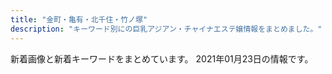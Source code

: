 ```yaml
---
title: "金町・亀有・北千住・竹ノ塚"
description: "キーワード別にの巨乳アジアン・チャイナエステ嬢情報をまとめました。"
---
```


新着画像と新着キーワードをまとめています。
2021年01月23日の情報です。

<DmmAffiliateIns />
<KeywordTable
  shops={
    [
    {
        "station": "JR\u91d1\u753a\u99c5\u5317\u53e3",
        "keywords": {},
        "name": "\u5065\u6b32",
        "img_links": [
            "http://www.kenyoku.work/images/staff_t.jpg",
            "http://www.kenyoku.work/images/4.jpg",
            "http://www.kenyoku.work/images/s1.png",
            "http://www.kenyoku.work/img/hana1.jpg",
            "http://www.kenyoku.work/images/interior_t.jpg",
            "http://www.kenyoku.work/images/info.png",
            "http://www.kenyoku.work/images/int2.png",
            "http://www.kenyoku.work/images/sys.jpg",
            "http://www.kenyoku.work/images/news.jpg",
            "http://www.kenyoku.work/images/int1.png",
            "http://www.kenyoku.work/images/1.jpg",
            "http://www.kenyoku.work/images/b1.jpg",
            "http://www.kenyoku.work/img/ami1.jpg",
            "http://www.kenyoku.work/images/3.jpg",
            "http://www.kenyoku.work/images/head.jpg",
            "http://www.kenyoku.work/images/mobile.jpg",
            "http://www.kenyoku.work/images/2.jpg",
            "http://www.kenyoku.work/img/risa1.jpg",
            "http://www.kenyoku.work/images/b2.jpg",
            "http://www.kenyoku.work/img/miki1.jpg"
        ],
        "url": "http://www.kenyoku.work/"
    },
    {
        "url": "https://lush.jpn.vin/",
        "img_links": [
            "https://lush.jpn.vin/photos/sites/6/2020/12/202012140206371.jpg",
            "https://lush.jpn.vin/images/end.jpg",
            "https://lush.jpn.vin/images/bg_comend.jpg",
            "https://lush.jpn.vin/photos/sites/6/2020/12/2020121402082025.jpg",
            "https://lush.jpn.vin/images/top.png",
            "https://lush.jpn.vin/photos/sites/6/2020/12/2020121402072787.jpg",
            "https://lush.jpn.vin/images/lb.png",
            "https://lush.jpn.vin/photos/sites/6/2021/01/2021011906135643.jpg",
            "https://lush.jpn.vin/images/border-bottom.png",
            "https://lush.jpn.vin/images/side_mobile.png",
            "https://lush.jpn.vin/images/room4.jpg",
            "https://lush.jpn.vin/images/rb.png",
            "https://lush.jpn.vin/images/tit_pick.jpg",
            "https://lush.jpn.vin/images/tit_news.png",
            "https://lush.jpn.vin/images/room1.jpg",
            "https://lush.jpn.vin/images/girl.png",
            "https://lush.jpn.vin/images/room3.jpg",
            "https://lush.jpn.vin/photos/sites/6/2020/12/2020121402091934.jpg",
            "https://lush.jpn.vin/images/tit_staff.jpg",
            "http://lush.a3.jpn.vin/upload/sites/6/2021/01/2021011906135643.jpg",
            "https://lush.jpn.vin/images/room2.jpg"
        ],
        "name": "\u30e9\u30c3\u30b7\u30e5",
        "keywords": {
            "88": 6,
            "D": 6,
            "87": 6,
            "86": 6,
            "89": 6,
            "90": 6,
            "C": 12
        },
        "station": "JR\u91d1\u753a\u99c5\u5317\u53e3"
    },
    {
        "keywords": {
            "92": 20,
            "88": 40,
            "F": 20,
            "D": 82,
            "87": 40,
            "85": 20,
            "89": 40,
            "86": 40,
            "H": 22,
            "G": 20,
            "E": 64
        },
        "station": "JR\u4e80\u6709\u99c5\u5357\u53e3",
        "img_links": [
            "http://bright.xyz.mn/photos/sites/10/2020/02/2020022201512671.jpg",
            "http://bright.xyz.mn/photos/sites/10/2020/02/2020022201512493.jpg",
            "http://bright.xyz.mn/images/news_bj3.jpg",
            "http://bright.xyz.mn/images/1.jpg",
            "http://bright.xyz.mn/images/2.jpg",
            "http://bright.xyz.mn/photos/sites/10/2020/02/2020022201512635.jpg",
            "http://bright.xyz.mn/photos/sites/10/2020/11/2020112603202074-308x411.jpg",
            "http://bright.xyz.mn/images/line.png",
            "http://bright.xyz.mn/images/s_news.jpg",
            "http://bright.xyz.mn/images/end.png",
            "http://bright.xyz.mn/photos/sites/10/2020/11/2020112603202174-308x411.jpg",
            "http://bright.xyz.mn/photos/sites/10/2020/11/2020112603202174.jpg",
            "http://bright.xyz.mn/photos/sites/10/2020/11/2020112603202074.jpg",
            "http://bright.xyz.mn/photos/sites/10/2020/07/2020072612030016.jpg",
            "http://bright.xyz.mn/photos/sites/10/2020/08/2020081003373252.jpg",
            "http://bright.xyz.mn/images/mobile.jpg",
            "http://bright.xyz.mn/images/s_face.jpg",
            "http://bright.xyz.mn/images/s_link.jpg",
            "http://bright.xyz.mn/photos/sites/10/2020/07/202007261153576.jpg",
            "http://bright.xyz.mn/images/s_therapist.jpg",
            "http://bright.xyz.mn/photos/sites/10/2020/07/2020072612030016-308x411.jpg",
            "http://bright.xyz.mn/photos/sites/10/2020/11/2020111606393626.jpg",
            "http://bright.xyz.mn/photos/sites/10/2020/10/2020100804253425.jpg",
            "http://bright.xyz.mn/images/s_pick.png",
            "http://bright.xyz.mn/images/top.png",
            "http://bright.xyz.mn/images/new.jpg",
            "http://bright.xyz.mn/photos/sites/10/2020/08/2020081003373131.jpg",
            "http://bright.xyz.mn/photos/sites/10/2020/11/2020110507362248.jpg",
            "http://bright.xyz.mn/photos/sites/10/2020/07/2020072611535558.jpg",
            "http://bright.xyz.mn/photos/sites/10/2020/08/2020081003373131-308x411.jpg",
            "http://bright.xyz.mn/images/staff_bj3.jpg"
        ],
        "name": "Plaisir\u30fb\u30d7\u30ec\u30b8\u30fc\u30eb",
        "url": "http://bright.xyz.mn/"
    },
    {
        "name": "\u82b1\u5c4b",
        "keywords": {},
        "station": "JR\u4e80\u6709\u99c5\u5317\u53e3",
        "img_links": [
            "http://h-rlx.xyz/images/index_19.jpg",
            "http://h-rlx.xyz/girl/08a.jpg",
            "http://h-rlx.xyz/girl/013a.jpg",
            "http://h-rlx.xyz/images/index_26.jpg",
            "http://h-rlx.xyz/girl/06.jpg",
            "http://h-rlx.xyz/girl/011.jpg",
            "http://h-rlx.xyz/girl/02.jpg",
            "http://h-rlx.xyz/images/index_03.jpg",
            "http://h-rlx.xyz/images/info.jpg",
            "http://h-rlx.xyz/images/index_10.jpg",
            "http://h-rlx.xyz/girl/08.jpg",
            "http://h-rlx.xyz/images/index_02.jpg",
            "http://h-rlx.xyz/girl/06a.jpg",
            "http://h-rlx.xyz/girl/012.jpg",
            "http://h-rlx.xyz/girl/01.jpg",
            "http://h-rlx.xyz/girl/05.jpg",
            "http://h-rlx.xyz/girl/013.jpg",
            "http://h-rlx.xyz/girl/07a.jpg",
            "http://h-rlx.xyz/images/index_20.jpg",
            "http://h-rlx.xyz/images/index_21.jpg",
            "http://h-rlx.xyz/girl/09.jpg",
            "http://h-rlx.xyz/girl/05a.jpg",
            "http://h-rlx.xyz/girl/09a.jpg",
            "http://h-rlx.xyz/images/index_15.jpg",
            "http://h-rlx.xyz/images/index_24.jpg",
            "http://h-rlx.xyz/girl/00.jpg",
            "http://h-rlx.xyz/girl/07.jpg",
            "http://h-rlx.xyz/girl/012a.jpg",
            "http://h-rlx.xyz/girl/04a.jpg",
            "http://h-rlx.xyz/images/rec_10.jpg",
            "http://h-rlx.xyz/girl/01a.jpg",
            "http://h-rlx.xyz/girl/04.jpg",
            "http://h-rlx.xyz/images/index_05.jpg",
            "http://h-rlx.xyz/images/index_04.jpg",
            "http://h-rlx.xyz/images/01.jpg",
            "http://h-rlx.xyz/girl/03.jpg",
            "http://h-rlx.xyz/girl/03a.jpg",
            "http://h-rlx.xyz/images/02.jpg",
            "http://h-rlx.xyz/images/index_18.jpg",
            "http://h-rlx.xyz/girl/014.jpg",
            "http://h-rlx.xyz/images/index_06.jpg",
            "http://h-rlx.xyz/images/index_16.jpg",
            "http://h-rlx.xyz/images/index_12.jpg",
            "http://h-rlx.xyz/girl/010.jpg",
            "http://h-rlx.xyz/images/index_14.jpg",
            "http://h-rlx.xyz/images/rec.jpg",
            "http://h-rlx.xyz/images/index_11.jpg",
            "http://h-rlx.xyz/images/staff_10.jpg",
            "http://h-rlx.xyz/images/info_10.jpg",
            "http://h-rlx.xyz/images/index_01.jpg",
            "http://h-rlx.xyz/images/index_07.jpg",
            "http://h-rlx.xyz/images/index_09.jpg",
            "http://h-rlx.xyz/images/index_23.jpg"
        ],
        "url": "http://h-rlx.xyz/"
    },
    {
        "url": "https://heart-peace.business.site/",
        "station": "\u7dbe\u702c\u99c5",
        "name": "heart Peace \uff5e\u30cf\u30fc\u30c8\u30d4\u30fc\u30b9\uff5e",
        "keywords": {},
        "img_links": []
    },
    {
        "url": "http://ayase-ai.jpest.net/",
        "name": "\u611b",
        "station": "\u7dbe\u702c\u99c5\u6771\u53e3",
        "keywords": {},
        "img_links": [
            "http://ayase-ai.jpest.net/uploads//sites/33/2020/11/g4-225x300.jpg",
            "http://ayase-ai.jpest.net/uploads//sites/33/2020/12/r4-1.png",
            "http://ayase-ai.jpest.net/uploads//sites/33/2020/12/main_bottom-1.png",
            "http://ayase-ai.jpest.net/uploads//sites/33/2020/12/r2-1.png",
            "http://ayase-ai.jpest.net/uploads//sites/33/2021/01/g1.jpg",
            "http://ayase-ai.jpest.net/uploads//sites/33/2020/12/shishu-2.png",
            "http://ayase-ai.jpest.net/uploads//sites/33/2020/11/g2.jpg",
            "http://ayase-ai.jpest.net/uploads//sites/33/2020/12/main_bottom.png",
            "http://ayase-ai.jpest.net/uploads//sites/33/2020/11/g4.jpg",
            "http://ayase-ai.jpest.net/uploads//sites/33/2020/12/r1.png",
            "http://ayase-ai.jpest.net/uploads//sites/33/2020/11/g5-225x300.jpg",
            "http://ayase-ai.jpest.net/uploads//sites/33/2020/12/ss.png",
            "http://ayase-ai.jpest.net/uploads//sites/33/2020/11/g6-225x300.jpg",
            "http://ayase-ai.jpest.net/uploads//sites/33/2020/11/g5.jpg",
            "http://ayase-ai.jpest.net/uploads//sites/33/2020/11/g3-225x300.jpg",
            "http://ayase-ai.jpest.net/uploads//sites/33/2020/12/main_top-1.png",
            "http://ayase-ai.jpest.net/uploads//sites/33/2020/12/ma01-1.jpg",
            "http://ayase-ai.jpest.net/uploads//sites/33/2020/11/m-top02-1.jpg",
            "http://ayase-ai.jpest.net/uploads//sites/33/2020/12/mobile-1.jpg",
            "http://ayase-ai.jpest.net/uploads//sites/33/2020/11/g2-225x300.jpg",
            "http://ayase-ai.jpest.net/uploads//sites/33/2020/11/g1-225x300.jpg",
            "http://ayase-ai.jpest.net/uploads//sites/33/2020/12/r3-1.png",
            "http://ayase-ai.jpest.net/uploads//sites/33/2020/12/main_top.png",
            "http://ayase-ai.jpest.net/uploads//sites/33/2020/12/re.jpg",
            "http://ayase-ai.jpest.net/uploads//sites/33/2020/11/g1.jpg",
            "http://ayase-ai.jpest.net/uploads//sites/33/2021/01/g1-225x300.jpg",
            "http://ayase-ai.jpest.net/uploads//sites/33/2020/11/g3.jpg",
            "http://ayase-ai.jpest.net/uploads//sites/33/2020/11/g6.jpg"
        ]
    },
    {
        "url": "http://takamaru.xyz/",
        "station": "JR\u91d1\u753a\u99c5\u5317\u53e3",
        "img_links": [
            "http://takamaru.xyz/static/picture/tite-staff1.jpg",
            "http://takamaru.xyz/static/picture/news-tit.png",
            "http://takamaru.xyz/static/picture/top.jpg",
            "http://takamaru.xyz/static/picture/photo01.jpg",
            "http://takamaru.xyz/static/picture/photo04.jpg",
            "http://takamaru.xyz/static/picture/mobile.png",
            "http://takamaru.xyz/static/picture/baner.jpg",
            "http://takamaru.xyz/static/picture/news-tit1.jpg",
            "http://takamaru.xyz/uploads/201009/1-201009125049594.jpg",
            "http://takamaru.xyz/uploads/201007/1-20100G45100148.jpg",
            "http://takamaru.xyz/uploads/200717/1-200GFZ05BS.jpg",
            "http://takamaru.xyz/static/picture/baner2.jpg",
            "http://takamaru.xyz/static/picture/photo02.jpg",
            "http://takamaru.xyz/uploads/201203/1-201203134202395.jpg",
            "http://takamaru.xyz/static/picture/top2.png",
            "http://takamaru.xyz/static/picture/tite-staff.jpg",
            "http://takamaru.xyz/uploads/201219/1-201219155A2393.jpg",
            "http://takamaru.xyz/uploads/200717/1-200GFUI0L0.jpg",
            "http://takamaru.xyz/static/picture/photo03.jpg"
        ],
        "keywords": {
            "C": 12
        },
        "name": "\u30b9\u30a4\u30fc\u30c8\u30cf\u30fc\u30c8"
    },
    {
        "img_links": [
            "http://www.babygirl.relaxjp.info/images/rsubt3.png",
            "http://www.babygirl.relaxjp.info/images/rsubt2.png",
            "http://www.babygirl.relaxjp.info/images/rsubt6.png",
            "http://www.babygirl.relaxjp.info/files/003.jpg",
            "http://www.babygirl.relaxjp.info/images/slider-img002.jpg",
            "http://www.babygirl.relaxjp.info/images/rsubt1.png",
            "http://www.babygirl.relaxjp.info/images/m5.jpg",
            "http://www.babygirl.relaxjp.info/files/006.jpg",
            "http://www.babygirl.relaxjp.info/images/b-tel.png",
            "http://www.babygirl.relaxjp.info/images/m6.jpg",
            "http://www.babygirl.relaxjp.info/files/002.jpg",
            "http://www.babygirl.relaxjp.info/images/m4.jpg",
            "http://www.babygirl.relaxjp.info/images/slider-img001.jpg",
            "http://www.babygirl.relaxjp.info/photo_news/upimg/719885ffe7ee1189f0_0.jpg",
            "http://www.babygirl.relaxjp.info/images/m3.jpg",
            "http://www.babygirl.relaxjp.info/files/005.jpg",
            "http://www.babygirl.relaxjp.info/files/001.jpg",
            "http://www.babygirl.relaxjp.info/images/m2.jpg",
            "http://www.babygirl.relaxjp.info/images/m1.jpg",
            "http://www.babygirl.relaxjp.info/photo_news/upimg/830306005134289e4d_0.jpg",
            "http://www.babygirl.relaxjp.info/files/004.jpg",
            "http://www.babygirl.relaxjp.info/images/rsubt5.png",
            "http://www.babygirl.relaxjp.info/images/b-online.png",
            "http://www.babygirl.relaxjp.info/images/rsubt4.png",
            "http://www.babygirl.relaxjp.info/images/rsubt7.png"
        ],
        "station": "JR\u5317\u5343\u4f4f\u99c5\u897f\u53e3",
        "keywords": {
            "86": 16,
            "88": 8,
            "D": 40,
            "C": 8,
            "87": 24
        },
        "url": "http://www.babygirl.relaxjp.info/",
        "name": "Baby Girl \uff5e\u30d9\u30a4\u30d3\u30fc\u30ac\u30fc\u30eb\uff5e"
    },
    {
        "station": "JR\u4e80\u6709\u99c5\u5357\u53e3",
        "img_links": [
            "http://lux.abnavi.info/photos/sites/13/2020/12/2020121219411715.jpg",
            "http://lux.abnavi.info/photos/sites/13/2020/12/2020121219412144.jpg",
            "http://lux.abnavi.info/images/s_link.png",
            "http://lux.abnavi.info/photos/sites/13/2020/12/2020121219411983.jpg",
            "http://lux.abnavi.info/images/room2.jpg",
            "http://lux.abnavi.info/images/room1.jpg",
            "http://lux.abnavi.info/images/s_pick.jpg",
            "http://lux.abnavi.info/photos/sites/13/2020/12/2020121219411956.jpg",
            "http://lux.abnavi.info/images/acc1.jpg",
            "http://lux.abnavi.info/images/room4.jpg",
            "http://lux.abnavi.info/images/nbj1.png",
            "http://lux.abnavi.info/images/top.png",
            "http://lux.abnavi.info/images/room3.jpg",
            "http://lux.abnavi.info/images/acc5.jpg",
            "http://lux.abnavi.info/images/info.jpg",
            "http://lux.abnavi.info/images/s_news.png",
            "http://lux.abnavi.info/images/acc6.jpg",
            "http://lux.abnavi.info/images/acc4.jpg",
            "http://lux.abnavi.info/images/mobile.png",
            "http://lux.abnavi.info/images/nbj3.jpg",
            "http://lux.abnavi.info/images/acc3.jpg",
            "http://lux.abnavi.info/photos/sites/13/2020/12/2020121219412237.jpg",
            "http://lux.abnavi.info/images/acc2.jpg",
            "http://lux.abnavi.info/images/s_staff.png"
        ],
        "name": "Lux\u30fb\u30e9\u30c3\u30af\u30b9",
        "keywords": {
            "D": 3,
            "88": 1,
            "C": 13,
            "87": 1,
            "84": 1,
            "G": 1,
            "85": 2,
            "E": 1
        },
        "url": "http://lux.abnavi.info/"
    },
    {
        "station": "\u6885\u5cf6\u99c5",
        "url": "http://kenkounoie-umejima.este88.com/",
        "name": "\u5065\u5eb7\u306e\u5bb6",
        "img_links": [
            "http://kenkounoie-umejima.este88.com/images/img1.jpg",
            "http://kenkounoie-umejima.este88.com/gals/risa1.jpg",
            "http://kenkounoie-umejima.este88.com/gals/kiki1.jpg",
            "http://kenkounoie-umejima.este88.com/images/img4.jpg",
            "http://kenkounoie-umejima.este88.com/i/sp02.jpg",
            "http://kenkounoie-umejima.este88.com/images/info.png",
            "http://kenkounoie-umejima.este88.com/images/acc5.jpg",
            "http://kenkounoie-umejima.este88.com/images/acc2.jpg",
            "http://kenkounoie-umejima.este88.com/images/acc1.jpg",
            "http://kenkounoie-umejima.este88.com/gals/ai1.jpg",
            "http://kenkounoie-umejima.este88.com/gals/akane1.jpg",
            "http://kenkounoie-umejima.este88.com/images/img2.jpg",
            "http://kenkounoie-umejima.este88.com/images/acc4.jpg",
            "http://kenkounoie-umejima.este88.com/gals/rika1.jpg",
            "http://kenkounoie-umejima.este88.com/images/img3.jpg",
            "http://kenkounoie-umejima.este88.com/gals/emi1.jpg",
            "http://kenkounoie-umejima.este88.com/gals/mimi1.jpg",
            "http://kenkounoie-umejima.este88.com/images/acc3.jpg",
            "http://kenkounoie-umejima.este88.com/images/qr.jpg"
        ],
        "keywords": {}
    },
    {
        "keywords": {
            "88": 4,
            "86": 14,
            "D": 18
        },
        "name": "Sakura",
        "station": "JR\u91d1\u753a\u99c5\u5317\u53e3",
        "img_links": [
            "http://esthe-aroma.biz/img/cg07.jpg",
            "http://esthe-aroma.biz/img/m03.jpg",
            "http://esthe-aroma.biz/img/cg101.jpg",
            "http://esthe-aroma.biz/img/cg08.jpg",
            "http://esthe-aroma.biz/img/m03a.jpg",
            "http://esthe-aroma.biz/img/cg10.jpg",
            "http://esthe-aroma.biz/img/acct.jpg",
            "http://esthe-aroma.biz/img/cg081.jpg",
            "http://esthe-aroma.biz/img/m05a.jpg",
            "http://esthe-aroma.biz/img/m02.jpg",
            "http://esthe-aroma.biz/img/m06.jpg",
            "http://esthe-aroma.biz/img/cg09.jpg",
            "http://esthe-aroma.biz/img/tr01.jpg",
            "http://esthe-aroma.biz/img/cg06.jpg",
            "http://esthe-aroma.biz/img/m01a.jpg",
            "http://esthe-aroma.biz/img/top.jpg",
            "http://esthe-aroma.biz/img/fla02.jpg",
            "http://esthe-aroma.biz/img/fla01.jpg",
            "http://esthe-aroma.biz/img/m01.jpg",
            "http://esthe-aroma.biz/img/no.png",
            "http://esthe-aroma.biz/img/cg01.jpg",
            "http://esthe-aroma.biz/img/cg02.jpg",
            "http://esthe-aroma.biz/img/cg021.jpg",
            "http://esthe-aroma.biz/img/tr02.jpg",
            "http://esthe-aroma.biz/img/cg011.jpg",
            "http://esthe-aroma.biz/img/m05.jpg",
            "http://esthe-aroma.biz/img/cg03.jpg",
            "http://esthe-aroma.biz/img/stal.jpg",
            "http://esthe-aroma.biz/img/m02a.jpg",
            "http://esthe-aroma.biz/img/syst.jpg",
            "http://esthe-aroma.biz/img/m04.jpg",
            "http://esthe-aroma.biz/img/ff.jpg",
            "http://esthe-aroma.biz/img/cg05.jpg",
            "http://esthe-aroma.biz/img/fla03.jpg"
        ],
        "url": "http://esthe-aroma.biz/"
    },
    {
        "url": "http://urara.tyo.cm/",
        "name": "\u9e97",
        "keywords": {
            "D": 80,
            "86": 40,
            "84": 10,
            "85": 30
        },
        "station": "JR\u91d1\u753a\u99c5\u5317\u53e3",
        "img_links": [
            "http://urara.tyo.cm/images/slider01.png",
            "http://urara.tyo.cm/images/tit_staff02.png",
            "http://urara.tyo.cm/images/tit_info02.png",
            "http://urara.tyo.cm/images/link_nav04.png",
            "http://urara.tyo.cm/photos/sites/5/2020/08/2020082101302071.jpg",
            "http://urara.tyo.cm/photos/sites/5/2020/09/2020091508111353.jpg",
            "http://urara.tyo.cm/photos/sites/5/2020/10/2020101305325670.jpg",
            "http://urara.tyo.cm/images/bg_infotit.png",
            "http://urara.tyo.cm/images/link_nav03.png",
            "http://urara.tyo.cm/images/pagetop.png",
            "http://urara.tyo.cm/images/ico02.png",
            "http://urara.tyo.cm/images/top.png",
            "http://urara.tyo.cm/photos/sites/5/2020/07/2020072904152344.jpg",
            "http://urara.tyo.cm/images/slider02.png",
            "http://urara.tyo.cm/photos/sites/5/2020/07/2020072904152581.jpg",
            "http://urara.tyo.cm/photos/sites/5/2020/11/2020112706272440.jpg",
            "http://urara.tyo.cm/photos/sites/5/2020/07/2020072904152474.jpg",
            "http://urara.tyo.cm/photos/sites/5/2020/07/2020072904152438.jpg",
            "http://urara.tyo.cm/images/tit_staff01.png",
            "http://urara.tyo.cm/images/link_nav01.png",
            "http://urara.tyo.cm/images/slider03.png",
            "http://urara.tyo.cm/images/link_nav05.png",
            "http://urara.tyo.cm/images/link_nav02.png",
            "http://urara.tyo.cm/images/link_nav06.png",
            "http://urara.tyo.cm/images/tit_info01.png"
        ]
    },
    {
        "name": "Angela \u30a2\u30f3\u30b8\u30a7\u30e9",
        "keywords": {},
        "img_links": [
            "http://angela.esjp.xyz/images/tel_footer.png",
            "http://angela.esjp.xyz/girl/6.jpg",
            "http://angela.esjp.xyz/images/staff_bg.png",
            "http://angela.esjp.xyz/girl/2.jpg",
            "http://angela.esjp.xyz/images/topbg.jpg",
            "http://angela.esjp.xyz/images/mobile_bg.png",
            "http://angela.esjp.xyz/images/roomimg/photo02.jpg",
            "http://angela.esjp.xyz/images/roomimg/photo01.jpg",
            "http://angela.esjp.xyz/images/pickup_line.png",
            "http://angela.esjp.xyz/girl/1.jpg",
            "http://angela.esjp.xyz/images/nophotos.jpg",
            "http://angela.esjp.xyz/girl/4.jpg",
            "http://angela.esjp.xyz/girl/3.jpg",
            "http://angela.esjp.xyz/images/newsbg.png"
        ],
        "url": "http://angela.esjp.xyz/",
        "station": "\u7dbe\u702c\u99c5\u6771\u53e3"
    },
    {
        "station": "\u7dbe\u702c\u99c5\u6771\u53e3",
        "name": "\u82b1\u306e\u604b",
        "url": "http://bananokoi.ies.bz/",
        "img_links": [
            "http://bananokoi.ies.bz/photos/sites/53/2020/01/2020012905580453.jpg",
            "http://bananokoi.ies.bz/photos/sites/53/2019/08/2019082205504462.jpg",
            "http://bananokoi.ies.bz/photos/sites/53/2020/11/2020110503264562.jpg",
            "http://bananokoi.ies.bz/photos/sites/53/2020/08/2020081801004276.jpg",
            "http://bananokoi.ies.bz/photos/sites/53/2020/02/2020021601411832.jpg",
            "http://bananokoi.ies.bz/photos/sites/53/2019/10/2019101907391084.jpg",
            "http://bananokoi.ies.bz/photos/sites/53/2020/01/2020011802175533.jpg",
            "http://bananokoi.ies.bz/photos/sites/53/2020/06/2020061703534053.jpg",
            "http://bananokoi.ies.bz/photos/sites/53/2020/02/2020020204205679.jpg",
            "http://bananokoi.ies.bz/photos/sites/53/2020/12/2020122306264975.jpg",
            "http://bananokoi.ies.bz/photos/sites/53/2020/10/2020101906190427.jpg",
            "http://bananokoi.ies.bz/photos/sites/53/2020/02/2020021601411955.jpg",
            "http://bananokoi.ies.bz/photos/sites/53/2020/09/2020091405284352.jpg",
            "http://bananokoi.ies.bz/photos/sites/53/2020/08/202008300527126.jpg",
            "http://bananokoi.ies.bz/photos/sites/53/2019/09/2019093008164370.jpg",
            "http://bananokoi.ies.bz/photos/sites/53/2019/12/2019120604141324.jpg",
            "http://bananokoi.ies.bz/photos/sites/53/2020/12/2020121503311780.jpg",
            "http://bananokoi.ies.bz/photos/sites/53/2019/12/2019120604135958.jpg",
            "http://bananokoi.ies.bz/photos/sites/53/2020/02/2020022204462823.jpg",
            "http://bananokoi.ies.bz/photos/sites/53/2020/03/2020032705040960.jpg",
            "http://bananokoi.ies.bz/photos/sites/53/2020/02/2020020108400481.jpg",
            "http://bananokoi.ies.bz/photos/sites/53/2020/12/2020121106361635.jpg",
            "http://bananokoi.ies.bz/photos/sites/53/2020/01/2020010303302126.jpg",
            "http://bananokoi.ies.bz/photos/sites/53/2020/07/2020072004552537.jpg",
            "http://bananokoi.ies.bz/photos/sites/53/2019/10/2019100807095937.jpg",
            "http://bananokoi.ies.bz/images/s3.jpg",
            "http://bananokoi.ies.bz/photos/sites/53/2019/08/2019082409223122.jpg",
            "http://bananokoi.ies.bz/photos/sites/53/2020/01/2020010804073793.jpg",
            "http://bananokoi.ies.bz/photos/sites/53/2020/01/2020012905575764.jpg",
            "http://bananokoi.ies.bz/photos/sites/53/2020/02/202002210532112.jpg",
            "http://bananokoi.ies.bz/photos/sites/53/2019/09/2019093008164995.jpg",
            "http://bananokoi.ies.bz/photos/sites/53/2020/11/202011280901218.jpg",
            "http://bananokoi.ies.bz/photos/sites/53/2020/03/2020031706295336.jpg",
            "http://bananokoi.ies.bz/photos/sites/53/2019/10/2019100807095912.jpg",
            "http://bananokoi.ies.bz/photos/sites/53/2020/11/2020110807293666.jpg",
            "http://bananokoi.ies.bz/images/mobile.jpg",
            "http://bananokoi.ies.bz/photos/sites/53/2021/01/2021010905422788.jpg",
            "http://bananokoi.ies.bz/photos/sites/53/2020/10/2020101705493891.jpg",
            "http://bananokoi.ies.bz/photos/sites/53/2020/02/2020020108400986.jpg",
            "http://bananokoi.ies.bz/photos/sites/53/2021/01/2021010706341642.jpg",
            "http://bananokoi.ies.bz/photos/sites/53/2021/01/2021011905294561.jpg",
            "http://bananokoi.ies.bz/photos/sites/53/2020/06/2020063005375274.jpg",
            "http://bananokoi.ies.bz/photos/sites/53/2020/01/2020011802175754.jpg",
            "http://bananokoi.ies.bz/photos/sites/53/2020/11/2020111505532746.jpg",
            "http://bananokoi.ies.bz/photos/sites/53/2021/01/2021011602200137.jpg",
            "http://bananokoi.ies.bz/photos/sites/53/2019/10/201910100356119.jpg",
            "http://bananokoi.ies.bz/photos/sites/53/2019/11/2019112805045756.jpg",
            "http://bananokoi.ies.bz/images/s_staff.png",
            "http://bananokoi.ies.bz/images/s_news.png",
            "http://bananokoi.ies.bz/photos/sites/53/2020/03/2020031706294445.jpg",
            "http://bananokoi.ies.bz/photos/sites/53/2019/11/2019112509562424.jpg",
            "http://bananokoi.ies.bz/photos/sites/53/2019/11/2019112805050353.jpg",
            "http://bananokoi.ies.bz/images/top.jpg",
            "http://bananokoi.ies.bz/images/news_bj1.png",
            "http://bananokoi.ies.bz/photos/sites/53/2019/11/201911280504516.jpg",
            "http://bananokoi.ies.bz/images/end.jpg",
            "http://bananokoi.ies.bz/photos/sites/53/2019/08/2019082408250582.jpg",
            "http://bananokoi.ies.bz/photos/sites/53/2020/01/2020010303301377.jpg",
            "http://bananokoi.ies.bz/photos/sites/53/2019/12/2019120604140617.jpg",
            "http://bananokoi.ies.bz/photos/sites/53/2019/11/2019111506470991.jpg",
            "http://bananokoi.ies.bz/photos/sites/53/2019/11/2019112509563092.jpg",
            "http://bananokoi.a6.reraku.work/upload/sites/53/2021/01/2021011905294561.jpg",
            "http://bananokoi.ies.bz/photos/sites/53/2020/01/2020010804074123.jpg",
            "http://bananokoi.ies.bz/images/s_link.png",
            "http://bananokoi.ies.bz/images/news_bj3.png",
            "http://bananokoi.ies.bz/photos/sites/53/2019/09/2019091001154919.jpg",
            "http://bananokoi.ies.bz/photos/sites/53/2020/12/2020120601271370.jpg"
        ],
        "keywords": {
            "88": 70,
            "82": 105,
            "C": 601,
            "83": 280,
            "D": 665,
            "87": 245,
            "85": 280,
            "86": 455,
            "E": 210
        }
    },
    {
        "station": "JR\u4e80\u6709\u99c5\u5317\u53e3",
        "img_links": [
            "http://www.night.ne.jp/_format/W/img/index_enter_1.jpg",
            "http://www.night.ne.jp/nightnet/img/12a.jpg",
            "http://www.night.ne.jp/nightnet/img/13.jpg",
            "http://www.night.ne.jp/nightnet/img/14.jpg",
            "http://www.night.ne.jp/nightnet/img/6.jpg",
            "http://www.night.ne.jp/nightnet/img/16.jpg",
            "http://www.night.ne.jp/nightnet/img/5.jpg",
            "http://www.night.ne.jp/tokyo/house/img_staff/g_7074.jpg",
            "http://www.night.ne.jp/nightnet/img/17.jpg",
            "http://www.night.ne.jp/nightnet/img/11.jpg",
            "http://www.night.ne.jp/nightnet/img/10.jpg",
            "http://www.night.ne.jp/nightnet/img/9.jpg",
            "http://www.night.ne.jp/tokyo/house/img/index.jpg",
            "http://www.night.ne.jp/nightnet/img/1.jpg",
            "http://www.night.ne.jp/nightnet/img/7.jpg",
            "http://www.night.ne.jp/tokyo/house/img/index_view.jpg",
            "http://www.night.ne.jp/tokyo/house/img/index_top.jpg",
            "http://www.night.ne.jp/tokyo/house/img/view_1.jpg",
            "http://www.night.ne.jp/nightnet/img/2.jpg",
            "http://www.night.ne.jp/tokyo/house/img_staff/g_7277.jpg",
            "http://www.night.ne.jp/_format/W/img/whats_news.jpg",
            "http://www.night.ne.jp/_format/W/img/whats_view.jpg",
            "http://www.night.ne.jp/tokyo/house/img/qr_code.jpg",
            "http://www.night.ne.jp/_format/W/img/over_msg_01.jpg",
            "http://www.night.ne.jp/tokyo/house/img/view_3.jpg",
            "http://www.night.ne.jp/nightnet/img/8.jpg",
            "http://www.night.ne.jp/nightnet/img/4.jpg",
            "http://www.night.ne.jp/tokyo/house/img/view_4.jpg",
            "http://www.night.ne.jp/nightnet/img/3.jpg",
            "http://www.night.ne.jp/tokyo/house/img/view_2.jpg",
            "http://www.night.ne.jp/nightnet/img/15.jpg",
            "http://www.night.ne.jp/tokyo/house/img_staff/g_7278.jpg"
        ],
        "url": "http://www.night.ne.jp/tokyo/house/",
        "name": "\u5065\u5eb7\u30cf\u30a6\u30b9",
        "keywords": {}
    },
    {
        "url": "http://youfirstesthe.com",
        "name": "You First*\u30e6\u30fc\u30d5\u30a1\u30fc\u30b9\u30c8",
        "keywords": {
            "88": 4,
            "94": 8,
            "92": 4,
            "93": 6,
            "F": 3,
            "89": 2,
            "87": 3,
            "\u30bb\u30af\u30b7\u30fc": 4,
            "86": 7,
            "90": 6,
            "E": 17,
            "91": 6,
            "C": 5,
            "G": 9,
            "D": 5,
            "95": 3
        },
        "img_links": [
            "http://youfirstesthe.com/upload/girl/img03/img2_0020.jpg",
            "http://youfirstesthe.com/images/common/main_txt_corona.jpg",
            "http://youfirstesthe.com/upload/girl/img03/img4_0008.jpg",
            "http://youfirstesthe.com/images/top/news.png",
            "http://youfirstesthe.com/images/top/pickup_box.png",
            "http://youfirstesthe.com/upload/board/img_1601452249.jpg",
            "http://youfirstesthe.com/upload/girl/img03/img4_0007.jpg",
            "http://youfirstesthe.com/upload/board/img_1555924960.jpg",
            "http://youfirstesthe.com/images/top/ranking02.png",
            "http://youfirstesthe.com/upload/girl/img02/img1_0007.jpg",
            "http://youfirstesthe.com/upload/girl/img03/img1_0027.jpg",
            "http://youfirstesthe.com/upload/girl/img03/img2_0003.jpg",
            "http://youfirstesthe.com/upload/girl/img03/img3_0003.jpg",
            "http://youfirstesthe.com/upload/girl/img03/img1_0014.jpg",
            "http://youfirstesthe.com/upload/girl/img03/img1_0004.jpg",
            "http://youfirstesthe.com/upload/girl/img02/img1_0014.jpg",
            "http://youfirstesthe.com/upload/girl/img03/img3_0020.jpg",
            "http://youfirstesthe.com/upload/girl/img03/img1_0015.jpg",
            "http://youfirstesthe.com/upload/girl/img03/img5_0008.jpg",
            "http://youfirstesthe.com/upload/girl/img03/img1_0008.jpg",
            "http://youfirstesthe.com/upload/girl/img02/img1_0026.jpg",
            "http://youfirstesthe.com/upload/girl/img02/img1_0004.jpg",
            "http://youfirstesthe.com/upload/board/img_1600470945.jpg",
            "http://youfirstesthe.com/upload/girl/img03/img3_0008.jpg",
            "http://youfirstesthe.com/upload/girl/img03/img2_0014.jpg",
            "http://youfirstesthe.com/upload/girl/img02/img1_0027.jpg",
            "http://youfirstesthe.com/upload/girl/img03/img2_0007.jpg",
            "http://youfirstesthe.com/upload/girl/img03/img1_0026.jpg",
            "http://youfirstesthe.com/upload/girl/img02/img1_0019.jpg",
            "http://youfirstesthe.com/upload/girl/img02/img1_0020.jpg",
            "http://youfirstesthe.com/upload/girl/img03/img1_0016.jpg",
            "http://youfirstesthe.com/images/common/tel.png",
            "http://youfirstesthe.com/images/top/list_btn.png",
            "http://youfirstesthe.com/upload/girl/img03/img2_0019.jpg",
            "http://youfirstesthe.com/upload/girl/img03/img1_0003.jpg",
            "http://youfirstesthe.com/upload/girl/img03/img2_0008.jpg",
            "http://youfirstesthe.com/upload/board/img_1547772766.jpg",
            "http://youfirstesthe.com/upload/girl/img02/img1_0015.jpg",
            "http://youfirstesthe.com/upload/girl/img03/img1_0007.jpg",
            "http://youfirstesthe.com/upload/board/img_1558501433.jpg",
            "http://youfirstesthe.com/upload/girl/img03/img1_0021.jpg",
            "http://youfirstesthe.com/upload/girl/img03/img1_0020.jpg",
            "http://youfirstesthe.com/upload/girl/img03/img1_0024.jpg",
            "http://youfirstesthe.com/images/top/ranking03.png",
            "http://youfirstesthe.com/upload/girl/img02/img1_0021.jpg",
            "http://youfirstesthe.com/images/top/ranking01.png",
            "http://youfirstesthe.com/upload/board/img_1551939705.jpg",
            "http://youfirstesthe.com/upload/girl/img02/img1_0003.jpg",
            "http://youfirstesthe.com/upload/girl/img02/img1_0008.jpg",
            "http://youfirstesthe.com/upload/girl/img02/img1_0024.jpg",
            "http://youfirstesthe.com/upload/girl/img03/img3_0007.jpg",
            "http://youfirstesthe.com/upload/girl/img02/img1_0016.jpg",
            "http://youfirstesthe.com/upload/girl/img03/img2_0016.jpg",
            "http://youfirstesthe.com/upload/girl/img03/img1_0019.jpg"
        ],
        "station": "\u7dbe\u702c\u99c5\u6771\u53e3"
    },
    {
        "station": "\u6885\u5cf6\u99c5",
        "img_links": [
            "http://relax-esthe.tokyo/images/call.png",
            "http://relax-esthe.tokyo/css/staff/staff03.png",
            "http://relax-esthe.tokyo/css/staff/staff06.png",
            "http://relax-esthe.tokyo/css/m-top-right02.jpg",
            "http://relax-esthe.tokyo/css/m-top-right04.jpg",
            "http://relax-esthe.tokyo/css/staff/staff07.png",
            "http://relax-esthe.tokyo/css/m-top-right01.jpg",
            "http://relax-esthe.tokyo/css/m-right.jpg",
            "http://relax-esthe.tokyo/css/m-yejiao.jpg",
            "http://relax-esthe.tokyo/css/staff/staff05.png",
            "http://relax-esthe.tokyo/css/m-head1.jpg",
            "http://relax-esthe.tokyo/css/m-left.jpg",
            "http://relax-esthe.tokyo/css/m-top-right03.jpg",
            "http://relax-esthe.tokyo/css/staff/staff0n.png",
            "http://relax-esthe.tokyo/css/staff/staff02.png",
            "http://relax-esthe.tokyo/css/m-top02.jpg",
            "http://relax-esthe.tokyo/css/top-left01.jpg"
        ],
        "url": "http://relax-esthe.tokyo/",
        "keywords": {},
        "name": "\u3084\u3059\u3089\u304e"
    },
    {
        "img_links": [
            "http://esthe-aroma.xyz/images/main1.jpg",
            "http://esthe-aroma.xyz/images/esthe2.jpg",
            "http://esthe-aroma.xyz/images/gallery.png",
            "http://esthe-aroma.xyz/images/friend.png",
            "http://esthe-aroma.xyz/images/main-sp.jpg",
            "http://esthe-aroma.xyz/images/info.png",
            "http://esthe-aroma.xyz/images/home_002.png",
            "http://esthe-aroma.xyz/images/blog_002.png",
            "http://esthe-aroma.xyz/images/esthe1.jpg",
            "http://esthe-aroma.xyz/images/cg01.jpg",
            "http://esthe-aroma.xyz/images/acc.jpg",
            "http://esthe-aroma.xyz/images/acc1.jpg",
            "http://esthe-aroma.xyz/images/clear.png",
            "http://esthe-aroma.xyz/images/staff.png",
            "http://esthe-aroma.xyz/images/header3.png",
            "http://esthe-aroma.xyz/images/home.png",
            "http://esthe-aroma.xyz/images/cg02.jpg",
            "http://esthe-aroma.xyz/images/link.png",
            "http://esthe-aroma.xyz/images/esthe3.jpg"
        ],
        "url": "http://esthe-aroma.xyz/",
        "name": "\u5927\u5bb6\u65cf",
        "keywords": {
            "86": 3,
            "87": 3
        },
        "station": "\u7af9\u30ce\u585a\u99c5\u6771\u53e3"
    },
    {
        "url": "http://spring02.est888.com/",
        "name": "Spring-\u30b9\u30d7\u30ea\u30f3\u30b0-",
        "img_links": [
            "http://spring02.est888.com/css/staff/staff008-b.png",
            "http://spring02.est888.com/css/staff/staff003-b.png",
            "http://spring02.est888.com/css/staff/staff01-b.png",
            "http://spring02.est888.com/css/staff/staff04.png",
            "http://spring02.est888.com/css/nav/nav-003.png",
            "http://spring02.est888.com/css/staff/staff09-b.png",
            "http://spring02.est888.com/css/staff/staff010-a.png",
            "http://spring02.est888.com/css/osusume01.png",
            "http://spring02.est888.com/css/staff/staff03.png",
            "http://spring02.est888.com/css/staff/staff03-a.png",
            "http://spring02.est888.com/css/staff/staff09-a.png",
            "http://spring02.est888.com/css/nav/nav-006.png",
            "http://spring02.est888.com/css/staff/staff010-b.png",
            "http://spring02.est888.com/css/staff/staff01-a.png",
            "http://spring02.est888.com/css/top04.png",
            "http://spring02.est888.com/css/top003.png",
            "http://spring02.est888.com/css/staff/staff01.png",
            "http://spring02.est888.com/css/staff/staff12-b.png",
            "http://spring02.est888.com/css/staff/staff12.png",
            "http://spring02.est888.com/css/staff/staff005-b.png",
            "http://spring02.est888.com/css/top01.png",
            "http://spring02.est888.com/css/staff/staff04-a.png",
            "http://spring02.est888.com/css/staff/staff005.png",
            "http://spring02.est888.com/css/staff/staff11-a.png",
            "http://spring02.est888.com/css/staff/staff005-a.png",
            "http://spring02.est888.com/css/staff/staff12-a.png",
            "http://spring02.est888.com/css/staff/staff0008.png",
            "http://spring02.est888.com/css/staff/staff11.png",
            "http://spring02.est888.com/css/nav/nav-004.png",
            "http://spring02.est888.com/css/staff/staff010.png",
            "http://spring02.est888.com/css/top02-left.png",
            "http://spring02.est888.com/css/staff/staff11-b.png",
            "http://spring02.est888.com/css/nav/nav-001.png",
            "http://spring02.est888.com/css/staff/staff09.png",
            "http://spring02.est888.com/css/staff/staff04-b.png",
            "http://spring02.est888.com/css/nav/nav-005.png",
            "http://spring02.est888.com/css/nav/nav-002.png",
            "http://spring02.est888.com/css/tel.png"
        ],
        "keywords": {
            "G": 1,
            "E": 2,
            "C": 4,
            "90": 3,
            "85": 3,
            "91": 1,
            "84": 1,
            "89": 1
        },
        "station": "\u7dbe\u702c\u99c5\u897f\u53e3"
    },
    {
        "station": "JR\u5317\u5343\u4f4f\u99c5\u6771\u53e3",
        "keywords": {},
        "url": "http://aroma-heal.com/",
        "name": "\u7f8e\u5802",
        "img_links": [
            "http://aroma-heal.com/img/sys4.png",
            "http://aroma-heal.com/img/t-o.jpg",
            "http://aroma-heal.com/img/sys1.png",
            "http://aroma-heal.com/img/info.jpg",
            "http://aroma-heal.com/img/t-t.jpg",
            "http://aroma-heal.com/img/add.jpg",
            "http://aroma-heal.com/img/t-s.jpg",
            "http://aroma-heal.com/img/pc.jpg",
            "http://aroma-heal.com/staff/mimi/01.jpg",
            "http://aroma-heal.com/img/sysetc.png",
            "http://aroma-heal.com/img/t-a.jpg",
            "http://aroma-heal.com/img/adrs.jpg",
            "http://aroma-heal.com/img/sys3.png",
            "http://aroma-heal.com/img/tit.jpg",
            "http://aroma-heal.com/img/cam.jpg",
            "http://aroma-heal.com/img/botton.jpg",
            "http://aroma-heal.com/staff/aoi/01.jpg",
            "http://aroma-heal.com/img/sys2.png",
            "http://aroma-heal.com/img/t-r.jpg",
            "http://aroma-heal.com/staff/yuki/01.jpg",
            "http://aroma-heal.com/img/tel.jpg",
            "http://aroma-heal.com/img/pic.jpg"
        ]
    },
    {
        "keywords": {
            "86": 3,
            "90": 4,
            "89": 2,
            "D": 3,
            "84": 4,
            "C": 10,
            "87": 3,
            "83": 6
        },
        "station": "\u7dbe\u702c\u99c5\u6771\u53e3",
        "url": "http://lucky.weblog.tc/",
        "img_links": [
            "http://lucky.weblog.tc/2/uploadimg/1610781080.jpeg",
            "http://lucky.weblog.tc/icon2.png",
            "http://lucky.weblog.tc/2/uploadimg/1600148455.jpeg",
            "http://lucky.weblog.tc/2/uploadimg/1591253175.jpg",
            "http://lucky.weblog.tc/2/uploadimg/1591886701.jpg",
            "http://lucky.weblog.tc/2/uploadimg/1597854926.jpeg",
            "http://lucky.weblog.tc/loader.png",
            "http://lucky.weblog.tc/2/uploadimg/1591253020.jpg",
            "http://lucky.weblog.tc/2/uploadimg/1591886646.jpg",
            "http://lucky.weblog.tc/2/uploadimg/1591252992.jpg"
        ],
        "name": "LUCKY"
    },
    {
        "name": "\u96c5",
        "img_links": [
            "http://www.relax-miyabi.com/files/014-02.jpg",
            "http://www.relax-miyabi.com/files/019-02.jpg",
            "http://www.relax-miyabi.com/img/glo_04_off.jpg",
            "http://www.relax-miyabi.com/img/top-course2_off.jpg",
            "http://www.relax-miyabi.com/img/top-course_off.jpg",
            "http://www.relax-miyabi.com/img/icon_tel.png",
            "http://www.relax-miyabi.com/img/slider/2.jpg",
            "http://www.relax-miyabi.com/img/bnr-01_off.jpg",
            "http://www.relax-miyabi.com/files/019.jpg",
            "http://www.relax-miyabi.com/img/glo_05_off.jpg",
            "http://www.relax-miyabi.com/img/glo_01_off.jpg",
            "http://www.relax-miyabi.com/img/slider/1.jpg",
            "http://www.relax-miyabi.com/files/019-03.jpg",
            "http://www.relax-miyabi.com/img/glo_03_off.jpg",
            "http://www.relax-miyabi.com/img/bnr-02_off.jpg",
            "http://www.relax-miyabi.com/img/top-h5R2.jpg",
            "http://www.relax-miyabi.com/files/014.jpg",
            "http://www.relax-miyabi.com/files/014-03.jpg",
            "http://www.relax-miyabi.com/img/top-h5R.jpg",
            "http://www.relax-miyabi.com/img/glo_02_off.jpg",
            "http://www.relax-miyabi.com/img/slider/3.jpg",
            "http://www.relax-miyabi.com/img/h4-top.jpg",
            "http://www.relax-miyabi.com/img/footer-top_off.jpg",
            "http://www.relax-miyabi.com/img/glo_06_off.jpg"
        ],
        "station": "\u4e94\u53cd\u91ce\u99c5",
        "url": "http://www.relax-miyabi.com/",
        "keywords": {
            "86": 3,
            "88": 3,
            "D": 6
        }
    },
    {
        "name": "\u96c5",
        "station": "JR\u91d1\u753a\u99c5\u5317\u53e3",
        "keywords": {
            "D": 9
        },
        "url": "http://esthe-massage.pink/",
        "img_links": [
            "http://esthe-massage.pink/images/mobile.jpg",
            "http://esthe-massage.pink/sp/images/cg2.jpg",
            "http://esthe-massage.pink/images/tb1.png",
            "http://esthe-massage.pink/images/pick.jpg",
            "http://esthe-massage.pink/images/compaign.jpg",
            "http://esthe-massage.pink/sp/images/cg4.jpg",
            "http://esthe-massage.pink/images/cg5.jpg",
            "http://esthe-massage.pink/images/mobile1.jpg",
            "http://esthe-massage.pink/images/aboutus.jpg",
            "http://esthe-massage.pink/images/cg9.jpg",
            "http://esthe-massage.pink/images/newface.jpg",
            "http://esthe-massage.pink/images/cg7.jpg",
            "http://esthe-massage.pink/images/cg6.jpg",
            "http://esthe-massage.pink/images/cg1.jpg",
            "http://esthe-massage.pink/images/line2.jpg",
            "http://esthe-massage.pink/sp/images/teline.png",
            "http://esthe-massage.pink/images/cg8.jpg",
            "http://esthe-massage.pink/sp/images/cg3.jpg",
            "http://esthe-massage.pink/images/end3.png",
            "http://esthe-massage.pink/sp/images/cg8.jpg",
            "http://esthe-massage.pink/sp/images/cg10.jpg",
            "http://esthe-massage.pink/images/line.jpg",
            "http://esthe-massage.pink/images/cg3.jpg",
            "http://esthe-massage.pink/images/cg4.jpg",
            "http://esthe-massage.pink/sp/images/top-img01.png",
            "http://esthe-massage.pink/sp/images/tel.png",
            "http://esthe-massage.pink/images/staff_s.jpg",
            "http://esthe-massage.pink/sp/images/cg9.jpg",
            "http://esthe-massage.pink/images/bb.png",
            "http://esthe-massage.pink/images/top.png",
            "http://esthe-massage.pink/images/news.jpg",
            "http://esthe-massage.pink/sp/images/cg5.jpg",
            "http://esthe-massage.pink/sp/images/telb.png",
            "http://esthe-massage.pink/images/cg10.jpg",
            "http://esthe-massage.pink/images/staff_tit.jpg",
            "http://esthe-massage.pink/images/cg2.jpg",
            "http://esthe-massage.pink/images/tb.png",
            "http://esthe-massage.pink/sp/images/cg1.jpg",
            "http://esthe-massage.pink/sp/images/cg6.jpg"
        ]
    },
    {
        "url": "http://nijikoyut.xyz/",
        "keywords": {},
        "name": "\u3072\u307e\u308f\u308a",
        "station": "\u7af9\u30ce\u585a\u99c5\u897f\u53e3",
        "img_links": [
            "http://nijikoyut.xyz/uploads/210112/1-210112091FJ02.jpg",
            "http://nijikoyut.xyz/uploads/201229/1-201229151U2S6.jpg",
            "http://nijikoyut.xyz/style/images/s-bian.png",
            "http://nijikoyut.xyz/uploads/201229/1-201229151R5336.jpg",
            "http://nijikoyut.xyz/style/images/nav2-sta.png",
            "http://nijikoyut.xyz/uploads/201229/1-201229151KH03.jpg",
            "http://nijikoyut.xyz/style/images/sys.jpg",
            "http://nijikoyut.xyz/style/images/index-miru_03.jpg",
            "http://nijikoyut.xyz/uploads/210112/1-210112092150b1.jpg",
            "http://nijikoyut.xyz/style/images/t6.jpg",
            "http://nijikoyut.xyz/style/images/t3.png",
            "http://nijikoyut.xyz/uploads/210112/1-21011209234CV.jpg",
            "http://nijikoyut.xyz/uploads/210112/1-210112092540164.jpg",
            "http://nijikoyut.xyz/style/images/index-miru_18.jpg",
            "http://nijikoyut.xyz/style/images/t4.jpg",
            "http://nijikoyut.xyz/uploads/210112/1-2101120920292M.jpg",
            "http://nijikoyut.xyz/style/images/t2.png",
            "http://nijikoyut.xyz/uploads/210112/1-2101120919243a.jpg",
            "http://nijikoyut.xyz/style/images/index-miru_06.jpg",
            "http://nijikoyut.xyz/uploads/201229/1-201229152000Y5.jpg",
            "http://nijikoyut.xyz/style/images/nav-sys.jpg"
        ]
    },
    {
        "station": "\u7dbe\u702c\u99c5\u897f\u53e3",
        "img_links": [
            "http://e-luxury.work/images/int2.jpg",
            "http://e-luxury.work/images/staff_t.jpg",
            "http://e-luxury.work/img/kayo2.jpg",
            "http://e-luxury.work/img/kayo1.jpg",
            "http://e-luxury.work/images/3.jpg",
            "http://e-luxury.work/images/tt.jpg",
            "http://e-luxury.work/images/int1.jpg",
            "http://e-luxury.work/images/mobile.jpg",
            "http://e-luxury.work/images/7.jpg",
            "http://e-luxury.work/images/ta.jpg",
            "http://e-luxury.work/images/2.jpg",
            "http://e-luxury.work/images/sys.jpg",
            "http://e-luxury.work/images/tel.jpg",
            "http://e-luxury.work/images/4.jpg",
            "http://e-luxury.work/images/b1.jpg",
            "http://e-luxury.work/images/5.jpg",
            "http://e-luxury.work/images/6.jpg",
            "http://e-luxury.work/images/news.jpg",
            "http://e-luxury.work/img/mimi1.jpg",
            "http://e-luxury.work/images/interior_t.jpg",
            "http://e-luxury.work/img/mina1.jpg",
            "http://e-luxury.work/images/1.jpg",
            "http://e-luxury.work/images/head.jpg",
            "http://e-luxury.work/img/eri1.jpg",
            "http://e-luxury.work/img/yuki1.jpg",
            "http://e-luxury.work/img/momoka1.jpg",
            "http://e-luxury.work/img/minami1.jpg"
        ],
        "keywords": {},
        "name": "Angel",
        "url": "http://e-luxury.work/"
    },
    {
        "keywords": {
            "88": 23,
            "85": 23,
            "80": 23,
            "C": 46,
            "86": 25,
            "D": 94,
            "87": 88,
            "E": 65,
            "83": 23
        },
        "url": "https://anna.iest.info/",
        "station": "\u7af9\u30ce\u585a\u99c5\u6771\u53e3",
        "img_links": [
            "https://anna.iest.info/photos/sites/32/2020/09/2020092404431618.jpg",
            "https://anna.iest.info/images/sp_top.jpg",
            "https://anna.iest.info/images/side_link02.png",
            "https://anna.iest.info/photos/sites/32/2020/10/2020102309073277.jpg",
            "https://anna.iest.info/photos/sites/32/2021/01/2021012102544587.jpg",
            "https://anna.iest.info/images/top.png",
            "https://anna.iest.info/images/05.jpg",
            "https://anna.iest.info/photos/sites/32/2021/01/2021012102543828.jpg",
            "https://anna.iest.info/photos/sites/32/2020/09/2020092310084345.jpg",
            "https://anna.iest.info/photos/sites/32/2020/11/2020110204554291.jpg",
            "https://anna.iest.info/photos/sites/32/2020/09/2020092310095442.jpg",
            "https://anna.iest.info/photos/sites/32/2020/09/2020092310053021.jpg",
            "https://anna.iest.info/images/room1.jpg",
            "https://anna.iest.info/photos/sites/32/2021/01/2021012302265121.jpg",
            "https://anna.iest.info/photos/sites/32/2020/09/2020092310230663.jpg",
            "https://anna.iest.info/photos/sites/32/2020/09/2020092310104790.jpg",
            "https://anna.iest.info/photos/sites/32/2021/01/202101230226466.jpg",
            "https://anna.iest.info/images/side_link03.png",
            "https://anna.iest.info/photos/sites/32/2020/12/2020122407252653.jpg",
            "https://anna.iest.info/images/room2.jpg",
            "https://anna.iest.info/images/room4.jpg",
            "https://anna.iest.info/photos/sites/32/2020/09/2020092310053060.jpg",
            "https://anna.iest.info/images/room3.jpg",
            "https://anna.iest.info/images/09.jpg",
            "https://anna.iest.info/photos/sites/32/2020/09/2020092310180247.jpg"
        ],
        "name": "\u5b89\u5a1c\u30fb\u30a2\u30f3\u30ca"
    },
    {
        "keywords": {
            "86": 2,
            "84": 1,
            "C": 13,
            "D": 2,
            "83": 1
        },
        "station": "\u7af9\u30ce\u585a\u99c5\u6771\u53e3",
        "name": "\u5922\u306e\u5bb6",
        "img_links": [
            "http://kokoroan.jps.cm/photos/sites/31/2019/02/2019021213081728.jpg",
            "http://kokoroan.jps.cm/images/ser1.jpg",
            "http://kokoroan.jps.cm/images/ser4.jpg",
            "http://kokoroan.jps.cm/photos/sites/31/2020/08/2020082513400117.jpg",
            "http://kokoroan.jps.cm/images/end.jpg",
            "http://kokoroan.jps.cm/photos/sites/31/2020/10/2020100113045422.jpg",
            "http://kokoroan.jps.cm/images/room2.jpg",
            "http://kokoroan.jps.cm/images/girl-z1.jpg",
            "http://kokoroan.jps.cm/images/room1.jpg",
            "http://kokoroan.jps.cm/images/staff_line.jpg",
            "http://kokoroan.jps.cm/images/mobile.jpg",
            "http://kokoroan.jps.cm/images/ser3.jpg",
            "http://kokoroan.jps.cm/images/mobile2.jpg",
            "http://kokoroan.jps.cm/images/room4.jpg",
            "http://kokoroan.jps.cm/images/service_line.jpg",
            "http://kokoroan.jps.cm/images/room3.jpg",
            "http://kokoroan.jps.cm/images/ser5.jpg",
            "http://kokoroan.jps.cm/images/ser2.jpg",
            "http://kokoroan.jps.cm/images/girl-z2.jpg",
            "http://kokoroan.jps.cm/images/bj3.jpg",
            "http://kokoroan.jps.cm/photos/sites/31/2019/06/2019060614301966.jpg",
            "http://kokoroan.jps.cm/images/top.jpg"
        ],
        "url": "http://kokoroan.jps.cm/"
    },
    {
        "station": "JR\u91d1\u753a\u99c5\u5357\u53e3",
        "url": "http://www.ccgirl.work/",
        "keywords": {},
        "img_links": [
            "http://www.ccgirl.work/images/staff_t.jpg",
            "http://www.ccgirl.work/images/head.jpg",
            "http://www.ccgirl.work/images/ac1.jpg",
            "http://www.ccgirl.work/images/news.jpg",
            "http://www.ccgirl.work/images/sys.jpg",
            "http://www.ccgirl.work/img/yuyu1.jpg",
            "http://www.ccgirl.work/images/b1.jpg",
            "http://www.ccgirl.work/img/risa1.jpg",
            "http://www.ccgirl.work/images/b3.jpg",
            "http://www.ccgirl.work/images/interior_t.jpg",
            "http://www.ccgirl.work/images/tel.jpg",
            "http://www.ccgirl.work/images/rec1.jpg",
            "http://www.ccgirl.work/img/erika1.jpg",
            "http://www.ccgirl.work/images/int2.jpg",
            "http://www.ccgirl.work/images/2.jpg",
            "http://www.ccgirl.work/images/b2.jpg",
            "http://www.ccgirl.work/images/1.jpg",
            "http://www.ccgirl.work/images/4.jpg",
            "http://www.ccgirl.work/images/int1.jpg",
            "http://www.ccgirl.work/images/info.jpg",
            "http://www.ccgirl.work/images/rec2.jpg",
            "http://www.ccgirl.work/images/3.jpg",
            "http://www.ccgirl.work/img/nana1.jpg",
            "http://www.ccgirl.work/images/mobile.jpg"
        ],
        "name": "\u6625"
    },
    {
        "station": "JR\u5317\u5343\u4f4f\u99c5\u6771\u53e3",
        "name": "IRIS \uff5e\u30a2\u30a4\u30ea\u30b9\uff5e",
        "img_links": [
            "http://iris.este.work/sys1.jpg",
            "http://iris.este.work/2/uploadimg/1604372331.jpg",
            "http://iris.este.work/2/uploadimg/1587527299.jpg",
            "http://iris.este.work/news.jpg",
            "http://iris.este.work/2/uploadimg/1610606533.jpg",
            "http://iris.este.work/s1.png",
            "http://iris.este.work/sys2.jpg",
            "http://iris.este.work/2/uploadimg/1587527512.jpg",
            "http://iris.este.work/staff_t.jpg",
            "http://iris.este.work/2/uploadimg/1597642441.jpeg",
            "http://iris.este.work/2/uploadimg/1607661251.jpg",
            "http://iris.este.work/int1.png",
            "http://iris.este.work/head.jpg",
            "http://iris.este.work/2/uploadimg/1591787978.jpg",
            "http://iris.este.work/2/uploadimg/1597806778.jpg",
            "http://iris.este.work/2/uploadimg/1610606666.jpg"
        ],
        "keywords": {
            "90": 1,
            "86": 3,
            "C": 1,
            "D": 4,
            "85": 3,
            "E": 2,
            "87": 1,
            "83": 1
        },
        "url": "http://iris.este.work/"
    },
    {
        "img_links": [
            "http://iyasinobara.oks.bz/photos/sites/36/2020/11/2020112101523963.jpg",
            "http://iyasinobara.oks.bz/images/s_staff.jpg",
            "http://iyasinobara.oks.bz/images/room2.jpg",
            "http://iyasinobara.oks.bz/photos/sites/36/2020/02/2020021401252254.jpg",
            "http://iyasinobara.oks.bz/images/mobile.jpg",
            "http://iyasinobara.oks.bz/images/room1.jpg",
            "http://iyasinobara.oks.bz/photos/sites/36/2019/12/2019121401184994.jpg",
            "http://iyasinobara.oks.bz/images/s_shedule.jpg",
            "http://iyasinobara.oks.bz/photos/sites/36/2021/01/2021011808544677.jpg",
            "http://iyasinobara.oks.bz/images/s_news.jpg",
            "http://iyasinobara.oks.bz/images/room3.jpg",
            "http://iyasinobara.oks.bz/images/room4.jpg",
            "http://iyasinobara.oks.bz/images/top.jpg"
        ],
        "name": "\u7652\u3057\u306e\u8594\u8587",
        "url": "http://iyasinobara.oks.bz/",
        "keywords": {
            "87": 10,
            "C": 16,
            "85": 5,
            "D": 15,
            "82": 5
        },
        "station": "JR\u91d1\u753a\u99c5\u5317\u53e3"
    },
    {
        "url": "http://manzoku666.ests.jp/",
        "img_links": [
            "http://manzoku666.ests.jp/images/link_nav01.png",
            "http://manzoku666.ests.jp/photos/sites/11/2020/04/2020040509014579.jpg",
            "http://manzoku666.ests.jp/images/sp_tit_pick.png",
            "http://manzoku666.ests.jp/photos/sites/11/2021/01/2021011107431772.jpg",
            "http://manzoku666.ests.jp/photos/sites/11/2020/10/2020101205183856.jpg",
            "http://manzoku666.ests.jp/images/room2_l.jpg",
            "http://manzoku666.ests.jp/photos/sites/11/2020/02/2020022605090032.jpg",
            "http://manzoku666.ests.jp/photos/sites/11/2020/12/2020122103414393.jpg",
            "http://manzoku666.ests.jp/photos/sites/11/2020/02/2020020406060891.jpg",
            "http://manzoku666.ests.jp/images/tit_staff.png",
            "http://manzoku666.ests.jp/photos/sites/11/2020/02/2020020406060435.jpg",
            "http://manzoku666.ests.jp/photos/sites/11/2021/01/2021012109431594.jpg",
            "http://manzoku666.ests.jp/images/sp_nav02.png",
            "http://manzoku666.ests.jp/images/bg_cont01.png",
            "http://manzoku666.ests.jp/images/img_service04.jpg",
            "http://manzoku666.ests.jp/photos/sites/11/2020/05/2020050405545542.jpg",
            "http://manzoku666.ests.jp/photos/sites/11/2020/11/2020112004565127.jpg",
            "http://manzoku666.ests.jp/photos/sites/11/2020/09/2020090504512885.jpg",
            "http://manzoku666.ests.jp/photos/sites/11/2020/12/2020120106591913.jpg",
            "http://manzoku666.ests.jp/images/ico01.png",
            "http://manzoku666.ests.jp/images/room3_l.jpg",
            "http://manzoku666.ests.jp/photos/sites/11/2020/05/2020050909240788.jpg",
            "http://manzoku666.ests.jp/photos/sites/11/2020/03/2020032706054338.jpg",
            "http://manzoku666.ests.jp/photos/sites/11/2020/10/2020102403261010.jpg",
            "http://manzoku666.ests.jp/photos/sites/11/2020/09/2020090504513613.jpg",
            "http://manzoku666.ests.jp/images/link_nav02.png",
            "http://manzoku666.ests.jp/photos/sites/11/2020/07/2020072104583128.jpg",
            "http://manzoku666.ests.jp/images/sp_header.jpg",
            "http://manzoku666.ests.jp/images/tit_pick.png",
            "http://manzoku666.ests.jp/photos/sites/11/2020/04/2020041307203118.jpg",
            "http://manzoku666.ests.jp/photos/sites/11/2020/06/2020062404121978.jpg",
            "http://manzoku666.ests.jp/photos/sites/11/2020/02/202002040606066.jpg",
            "http://manzoku666.ests.jp/images/link_nav04.png",
            "http://manzoku666.ests.jp/images/img_service03.jpg",
            "http://manzoku666.ests.jp/photos/sites/11/2021/01/2021010105190155.jpg",
            "http://manzoku666.ests.jp/photos/sites/11/2020/02/2020020503574022.jpg",
            "http://manzoku666.ests.jp/images/tit_new.png",
            "http://manzoku666.ests.jp/photos/sites/11/2020/08/2020080206581422.jpg",
            "http://manzoku666.ests.jp/photos/sites/11/2020/04/2020040509014522.jpg",
            "http://manzoku666.ests.jp/images/img_service01.jpg",
            "http://manzoku666.ests.jp/photos/sites/11/2020/08/2020083103592411.jpg",
            "http://manzoku666.ests.jp/photos/sites/11/2020/10/2020100307052232.jpg",
            "http://manzoku666.ests.jp/photos/sites/11/2020/02/2020020503574552.jpg",
            "http://manzoku666.ests.jp/images/bg_cont03.png",
            "http://manzoku666.ests.jp/photos/sites/11/2020/12/2020121401254793.jpg",
            "http://manzoku666.ests.jp/photos/sites/11/2020/12/2020121707473177.jpg",
            "http://manzoku666.ests.jp/photos/sites/11/2020/11/2020111603414573.jpg",
            "http://manzoku666.ests.jp/images/ico02.png",
            "http://manzoku666.ests.jp/images/com_tel.png",
            "http://manzoku666.ests.jp/images/room1_l.jpg",
            "http://manzoku666.ests.jp/images/top.png",
            "http://manzoku666.ests.jp/photos/sites/11/2020/06/2020060702461717.jpg",
            "http://manzoku666.ests.jp/photos/sites/11/2020/06/202006070246267.jpg",
            "http://manzoku666.ests.jp/photos/sites/11/2020/11/2020112004565896.jpg",
            "http://manzoku666.ests.jp/photos/sites/11/2020/04/202004130720240.jpg",
            "http://manzoku666.ests.jp/photos/sites/11/2020/02/2020022605090017.jpg",
            "http://manzoku666.ests.jp/photos/sites/11/2020/12/2020120907170783.jpg",
            "http://manzoku666.ests.jp/photos/sites/11/2020/04/2020042806324932.jpg",
            "http://manzoku666.ests.jp/photos/sites/11/2020/04/2020041604120698.jpg",
            "http://manzoku666.ests.jp/photos/sites/11/2020/02/2020021806520598.jpg",
            "http://manzoku666.ests.jp/photos/sites/11/2020/06/2020062404121396.jpg",
            "http://manzoku666.ests.jp/photos/sites/11/2020/02/2020022105272151.jpg",
            "http://manzoku666.ests.jp/images/link_nav03.png",
            "http://manzoku666.ests.jp/images/ico_headline.png",
            "http://manzoku666.ests.jp/photos/sites/11/2020/03/2020032501222689.jpg",
            "http://manzoku666.ests.jp/photos/sites/11/2020/05/2020050405544639.jpg",
            "http://manzoku666.ests.jp/photos/sites/11/2020/06/2020060702462380.jpg",
            "http://manzoku666.ests.jp/photos/sites/11/2020/08/2020083103591832.jpg",
            "http://manzoku666.ests.jp/photos/sites/11/2020/05/2020052602523290.jpg",
            "http://manzoku666.ests.jp/photos/sites/11/2020/04/2020041307203772.jpg",
            "http://manzoku666.ests.jp/photos/sites/11/2020/11/2020110502545271.jpg",
            "http://manzoku666.ests.jp/images/sp_nav03.png",
            "http://manzoku666.ests.jp/images/tit_service.png",
            "http://manzoku666.ests.jp/images/link_nav05.png",
            "http://manzoku666.ests.jp/images/img_service02.jpg",
            "http://manzoku666.ests.jp/photos/sites/11/2020/03/2020032501221834.jpg",
            "http://manzoku666.ests.jp/images/sp_nav01.png",
            "http://manzoku666.ests.jp/photos/sites/11/2020/04/2020041604115739.jpg",
            "http://manzoku666.ests.jp/images/room4_l.jpg"
        ],
        "name": "\u6e80\u8db3\u5ea6666",
        "keywords": {
            "F": 35,
            "86": 210,
            "89": 35,
            "D": 735,
            "E": 350,
            "87": 245,
            "88": 315,
            "85": 280,
            "83": 140,
            "C": 180,
            "84": 35
        },
        "station": "JR\u4e80\u6709\u99c5\u5317\u53e3"
    },
    {
        "name": "Spring \uff5e\u30b9\u30d7\u30ea\u30f3\u30b0\uff5e",
        "station": "JR\u91d1\u753a\u99c5\u5317\u53e3",
        "url": "http://spring.est888.com/",
        "keywords": {
            "C": 3,
            "D": 3,
            "E": 1,
            "90": 5,
            "89": 1,
            "85": 2,
            "84": 1,
            "91": 1
        },
        "img_links": [
            "http://spring.est888.com/css/nav/nav-002.png",
            "http://spring.est888.com/css/staff/staff010.png",
            "http://spring.est888.com/css/staff/staff14.png",
            "http://spring.est888.com/css/staff/staff16.png",
            "http://spring.est888.com/css/staff/staff0005.png",
            "http://spring.est888.com/css/staff/staff012-b.png",
            "http://spring.est888.com/css/staff/staff010-a.png",
            "http://spring.est888.com/css/staff/staff004-a.png",
            "http://spring.est888.com/css/staff/staff13.png",
            "http://spring.est888.com/css/staff/staff14-b.png",
            "http://spring.est888.com/css/staff/staff17.png",
            "http://spring.est888.com/css/nav/nav-004.png",
            "http://spring.est888.com/css/staff/staff11-a.png",
            "http://spring.est888.com/css/top0000000003.jpg",
            "http://spring.est888.com/css/staff/staff14-a.png",
            "http://spring.est888.com/css/staff/staff16-a.png",
            "http://spring.est888.com/css/staff/staff001.png",
            "http://spring.est888.com/css/staff/staff004.png",
            "http://spring.est888.com/css/staff/staff11-b.png",
            "http://spring.est888.com/css/staff/staff012-a.png",
            "http://spring.est888.com/css/staff/staff17-a.png",
            "http://spring.est888.com/css/staff/staff012.png",
            "http://spring.est888.com/css/top001.png",
            "http://spring.est888.com/css/staff/staff001-b.png",
            "http://spring.est888.com/css/staff/staff16-b.png",
            "http://spring.est888.com/css/staff/staff001-a.png",
            "http://spring.est888.com/css/staff/staff11.png",
            "http://spring.est888.com/css/tel.png",
            "http://spring.est888.com/css/staff/staff0005-b.png",
            "http://spring.est888.com/css/staff/staff0010-b.png",
            "http://spring.est888.com/css/staff/staff13-a.png",
            "http://spring.est888.com/css/nav/nav-005.png",
            "http://spring.est888.com/css/staff/staff004-b.png",
            "http://spring.est888.com/css/nav/nav-001.png",
            "http://spring.est888.com/css/staff/staff0005-a.png",
            "http://spring.est888.com/css/nav/nav-003.png",
            "http://spring.est888.com/css/staff/staff17-b.png",
            "http://spring.est888.com/css/nav/nav-006.png"
        ]
    },
    {
        "name": "2020",
        "img_links": [
            "http://www.night.ne.jp/_format/W/img/index_enter_1.jpg",
            "http://www.night.ne.jp/nightnet/img/12a.jpg",
            "http://www.night.ne.jp/nightnet/img/13.jpg",
            "http://www.night.ne.jp/nightnet/img/14.jpg",
            "http://www.night.ne.jp/nightnet/img/6.jpg",
            "http://www.night.ne.jp/tokyo/2020/img/view_1.jpg",
            "http://www.night.ne.jp/nightnet/img/16.jpg",
            "http://www.night.ne.jp/nightnet/img/5.jpg",
            "http://www.night.ne.jp/tokyo/2020/img/index_skill.jpg",
            "http://www.night.ne.jp/tokyo/2020/img/index_top.jpg",
            "http://www.night.ne.jp/nightnet/img/17.jpg",
            "http://www.night.ne.jp/nightnet/img/11.jpg",
            "http://www.night.ne.jp/nightnet/img/10.jpg",
            "http://www.night.ne.jp/nightnet/img/9.jpg",
            "http://www.night.ne.jp/tokyo/2020/img_staff/g_7149.jpg",
            "http://www.night.ne.jp/nightnet/img/1.jpg",
            "http://www.night.ne.jp/tokyo/2020/img/index.jpg",
            "http://www.night.ne.jp/nightnet/img/7.jpg",
            "http://www.night.ne.jp/tokyo/2020/img/index_view.jpg",
            "http://www.night.ne.jp/nightnet/img/2.jpg",
            "http://www.night.ne.jp/_format/W/img/whats_news.jpg",
            "http://www.night.ne.jp/tokyo/2020/img/qr_code.jpg",
            "http://www.night.ne.jp/_format/W/img/whats_view.jpg",
            "http://www.night.ne.jp/tokyo/2020/img/skill_1.jpg",
            "http://www.night.ne.jp/tokyo/2020/img/skill_2.jpg",
            "http://www.night.ne.jp/tokyo/2020/img/view_3.jpg",
            "http://www.night.ne.jp/tokyo/2020/img/view_2.jpg",
            "http://www.night.ne.jp/nightnet/img/8.jpg",
            "http://www.night.ne.jp/_format/W/img/whats_skill.jpg",
            "http://www.night.ne.jp/nightnet/img/4.jpg",
            "http://www.night.ne.jp/nightnet/img/3.jpg",
            "http://www.night.ne.jp/tokyo/2020/img_staff/g_7147.jpg",
            "http://www.night.ne.jp/tokyo/2020/img/skill_3.jpg",
            "http://www.night.ne.jp/nightnet/img/15.jpg"
        ],
        "keywords": {},
        "station": "JR\u4e80\u6709\u99c5\u5317\u53e3",
        "url": "http://www.night.ne.jp/tokyo/2020/"
    },
    {
        "keywords": {},
        "img_links": [],
        "name": "\u5fc3",
        "url": "http://sumirety.xyz/",
        "station": "\u6885\u5cf6\u99c5"
    },
    {
        "keywords": {
            "86": 2,
            "89": 1,
            "88": 1,
            "87": 3,
            "E": 1,
            "D": 5
        },
        "name": "\u82b1\u306e\u5922",
        "url": "http://www.hananoyume.esjp.info/",
        "img_links": [
            "http://www.hananoyume.esjp.info/files/008-02.jpg",
            "http://www.hananoyume.esjp.info/files/001-02.jpg",
            "http://www.hananoyume.esjp.info/images/xian.png",
            "http://www.hananoyume.esjp.info/files/006-03.jpg",
            "http://www.hananoyume.esjp.info/images/service.png",
            "http://www.hananoyume.esjp.info/files/009-02.jpg",
            "http://www.hananoyume.esjp.info/images/tel.png",
            "http://www.hananoyume.esjp.info/images/zi_staff.png",
            "http://www.hananoyume.esjp.info/files/006-02.jpg",
            "http://www.hananoyume.esjp.info/images/shop/shop03.jpg",
            "http://www.hananoyume.esjp.info/files/006.jpg",
            "http://www.hananoyume.esjp.info/files/005-03.jpg",
            "http://www.hananoyume.esjp.info/images/maga.jpg",
            "http://www.hananoyume.esjp.info/images/s3.jpg",
            "http://www.hananoyume.esjp.info/images/shop/shop02.jpg",
            "http://www.hananoyume.esjp.info/images/s2.jpg",
            "http://www.hananoyume.esjp.info/images/s1.jpg",
            "http://www.hananoyume.esjp.info/images/pick.png",
            "http://www.hananoyume.esjp.info/images/shop/shop04.jpg",
            "http://www.hananoyume.esjp.info/files/009.jpg",
            "http://www.hananoyume.esjp.info/files/008-03.jpg",
            "http://www.hananoyume.esjp.info/files/003-02.jpg",
            "http://www.hananoyume.esjp.info/files/005.jpg",
            "http://www.hananoyume.esjp.info/files/001-03.jpg",
            "http://www.hananoyume.esjp.info/images/new1.png",
            "http://www.hananoyume.esjp.info/images/main_bottom.png",
            "http://www.hananoyume.esjp.info/files/001.jpg",
            "http://www.hananoyume.esjp.info/files/003-03.jpg",
            "http://www.hananoyume.esjp.info/files/008.jpg",
            "http://www.hananoyume.esjp.info/images/new3.png",
            "http://www.hananoyume.esjp.info/images/infotiao1.jpg",
            "http://www.hananoyume.esjp.info/files/007-02.jpg",
            "http://www.hananoyume.esjp.info/images/main_top.png",
            "http://www.hananoyume.esjp.info/images/zi_massage.png",
            "http://www.hananoyume.esjp.info/files/009-03.jpg",
            "http://www.hananoyume.esjp.info/images/shop/shop01.jpg",
            "http://www.hananoyume.esjp.info/files/007-03.jpg",
            "http://www.hananoyume.esjp.info/files/005-02.jpg",
            "http://www.hananoyume.esjp.info/files/003.jpg",
            "http://www.hananoyume.esjp.info/files/007.jpg"
        ],
        "station": "JR\u4e80\u6709\u99c5\u5357\u53e3"
    },
    {
        "url": "http://www.maria0228.com/",
        "station": "JR\u4e80\u6709\u99c5\u5317\u53e3",
        "name": "\u7652\u3057\u306e\u5bb6",
        "img_links": [
            "http://www.maria0228.com/img/5.jpg",
            "http://www.maria0228.com/img/nana.jpg",
            "http://www.maria0228.com/img/1.jpg",
            "http://www.maria0228.com/img/yuri.jpg",
            "http://www.maria0228.com/img/mina.jpg",
            "http://www.maria0228.com/img/danni.jpg",
            "http://www.maria0228.com/img/4.jpg",
            "http://www.maria0228.com/img/ayumi.jpg",
            "http://www.maria0228.com/img/7.jpg",
            "http://www.maria0228.com/img/2.jpg",
            "http://www.maria0228.com/img/erika.jpg",
            "http://www.maria0228.com/img/3.jpg",
            "http://www.maria0228.com/img/aya.jpg",
            "http://www.maria0228.com/img/6.jpg"
        ],
        "keywords": {}
    },
    {
        "station": "JR\u4e80\u6709\u99c5\u5357\u53e3",
        "keywords": {
            "D": 3,
            "E": 2,
            "86": 2,
            "89": 1,
            "87": 2
        },
        "img_links": [
            "http://koi.rankuens.com/css/staff/staff10.jpg",
            "http://koi.rankuens.com/css/nav/nav03.jpg",
            "http://koi.rankuens.com/css/staff/staff0006.jpg",
            "http://koi.rankuens.com/css/top005.jpg",
            "http://koi.rankuens.com/css/head03.jpg",
            "http://koi.rankuens.com/css/staff/staff09.jpg",
            "http://koi.rankuens.com/css/nav/nav06.jpg",
            "http://koi.rankuens.com/css/top-01.jpg",
            "http://koi.rankuens.com/css/top004.jpg",
            "http://koi.rankuens.com/css/left.jpg",
            "http://koi.rankuens.com/css/staff/staff08.jpg",
            "http://koi.rankuens.com/css/nav/nav02.jpg",
            "http://koi.rankuens.com/css/right.jpg",
            "http://koi.rankuens.com/css/staff/staff0005.jpg",
            "http://koi.rankuens.com/css/nav/nav04.jpg",
            "http://koi.rankuens.com/css/nav/nav05.jpg",
            "http://koi.rankuens.com/css/staff/staff0005-b.jpg",
            "http://koi.rankuens.com/css/nav/nav01.jpg"
        ],
        "url": "http://koi.rankuens.com/",
        "name": "\u604b\u4eba\u697d\u5712"
    },
    {
        "station": "JR\u4e80\u6709\u99c5\u5317\u53e3",
        "url": "http://massage-esthe.red/",
        "name": "BODY RESORT",
        "keywords": {
            "D": 20,
            "C": 2,
            "86": 32
        },
        "img_links": [
            "http://massage-esthe.red/images/slider/slide4.png",
            "http://massage-esthe.red/images/an_4_01.jpg",
            "http://massage-esthe.red/images/staff_images/sl.png",
            "http://massage-esthe.red/images/r4.jpg",
            "http://massage-esthe.red/images/index-2.jpg",
            "http://massage-esthe.red/images/r7.jpg",
            "http://massage-esthe.red/images/an_1_02.jpg",
            "http://massage-esthe.red/images/staff_images/st4.jpg",
            "http://massage-esthe.red/images/slider/slide3s.png",
            "http://massage-esthe.red/images/an_6_01.jpg",
            "http://massage-esthe.red/images/slider/slide5s.png",
            "http://massage-esthe.red/images/e.jpg",
            "http://massage-esthe.red/images/staff_images/sta9.jpg",
            "http://massage-esthe.red/images/slider/slide3.png",
            "http://massage-esthe.red/images/an_1_01.jpg",
            "http://massage-esthe.red/images/an_3_02.jpg",
            "http://massage-esthe.red/images/r2.jpg",
            "http://massage-esthe.red/images/staff_images/st7.jpg",
            "http://massage-esthe.red/images/slider/slide2s.png",
            "http://massage-esthe.red/images/staff_images/st2.jpg",
            "http://massage-esthe.red/images/slider/slide1.png",
            "http://massage-esthe.red/images/line1.jpg",
            "http://massage-esthe.red/images/slider/slide1s.png",
            "http://massage-esthe.red/images/staff_images/st5.jpg",
            "http://massage-esthe.red/images/r5.jpg",
            "http://massage-esthe.red/images/no.png",
            "http://massage-esthe.red/images/index-1.jpg",
            "http://massage-esthe.red/images/staff_images/st1.jpg",
            "http://massage-esthe.red/images/fbb.jpg",
            "http://massage-esthe.red/images/staff_images/st3.jpg",
            "http://massage-esthe.red/images/an_5_02.jpg",
            "http://massage-esthe.red/images/slider/slide4s.png",
            "http://massage-esthe.red/images/an_6_02.jpg",
            "http://massage-esthe.red/images/staff_images/st9.jpg",
            "http://massage-esthe.red/images/r3.jpg",
            "http://massage-esthe.red/images/staff_images/sta6.jpg",
            "http://massage-esthe.red/images/line.jpg",
            "http://massage-esthe.red/images/staff_images/st6.jpg",
            "http://massage-esthe.red/images/staff_images/sta7.jpg",
            "http://massage-esthe.red/images/slider/slide2.png",
            "http://massage-esthe.red/images/staff_images/sta5.jpg",
            "http://massage-esthe.red/images/qr.jpg",
            "http://massage-esthe.red/images/staff_images/sta3.jpg",
            "http://massage-esthe.red/images/an_5_01.jpg",
            "http://massage-esthe.red/images/staff_images/sta2.jpg",
            "http://massage-esthe.red/images/an_3_01.jpg",
            "http://massage-esthe.red/images/an_4_02.jpg",
            "http://massage-esthe.red/images/r6.jpg",
            "http://massage-esthe.red/images/slider/slide5.png",
            "http://massage-esthe.red/images/an_2_02.jpg",
            "http://massage-esthe.red/images/an_2_01.jpg",
            "http://massage-esthe.red/images/staff_images/sta1.jpg",
            "http://massage-esthe.red/images/staff_images/sta4.jpg"
        ]
    },
    {
        "name": "\u6cc9\u30fb\u3044\u305a\u307f",
        "station": "\u5317\u5343\u4f4f\u99c5\u6771\u53e3",
        "img_links": [
            "https://moon-love.info/images/noImg.jpg",
            "https://moon-love.info/js/sliderLine/slide_next.png",
            "https://moon-love.info/staffPhoto/s20200711151214.jpg",
            "https://moon-love.info/images/slider1/03.jpg",
            "https://moon-love.info/images/slider1/02.jpg",
            "https://moon-love.info/js/sliderLine/slide_prev.png",
            "https://moon-love.info/images/slider1/01.jpg",
            "https://moon-love.info/staffPhoto/s20200527170611.jpg",
            "https://moon-love.info/images/returnBtn.png",
            "https://moon-love.info/staffPhoto/b20200527170611.jpg",
            "https://moon-love.info/images/mobile.jpg",
            "https://moon-love.info/uploadfiles/images/campaignIyasiHealCom.jpg",
            "https://moon-love.info/staffPhoto/b20200711151214.jpg",
            "https://moon-love.info/images/gallery1.png"
        ],
        "url": "https://moon-love.info/",
        "keywords": {
            "D": 1,
            "E": 2
        }
    },
    {
        "station": "JR\u4e80\u6709\u99c5\u5317\u53e3",
        "keywords": {
            "85": 2,
            "86": 1,
            "D": 2,
            "E": 2,
            "C": 1
        },
        "name": "\u685c",
        "url": "https://besteste.com/",
        "img_links": [
            "https://besteste.com/staffPhoto/b20201104201732.jpg",
            "https://besteste.com/staffPhoto/s20201104202509.jpg",
            "https://besteste.com/staffPhoto/s20201104202122.jpg",
            "https://besteste.com/staffPhoto/s20201223163111.jpg",
            "https://besteste.com/staffPhoto/s20201104201732.jpg",
            "https://besteste.com/js/sliderLine/slide_next.png",
            "https://besteste.com/staffPhoto/b20201223163417.jpg",
            "https://besteste.com/staffPhoto/s20201104202740.jpg",
            "https://besteste.com/staffPhoto/s20201223163417.jpg",
            "https://besteste.com/staffPhoto/b20201104202637.jpg",
            "https://besteste.com/staffPhoto/b20201223163320.jpg",
            "https://besteste.com/images/slider1/01.jpg",
            "https://besteste.com/staffPhoto/b20201223163529.jpg",
            "https://besteste.com/js/sliderLine/slide_prev.png",
            "https://besteste.com/staffPhoto/b20201104202235.jpg",
            "https://besteste.com/staffPhoto/b20201223163235.jpg",
            "https://besteste.com/staffPhoto/b20201104202122.jpg",
            "https://besteste.com/staffPhoto/s20201223163320.jpg",
            "https://besteste.com/staffPhoto/s20201223163235.jpg",
            "https://besteste.com/images/returnBtn.png",
            "https://besteste.com/staffPhoto/s20201104202024.jpg",
            "https://besteste.com/images/mobile.jpg",
            "https://besteste.com/staffPhoto/b20201104202740.jpg",
            "https://besteste.com/images/slider1/03.jpg",
            "https://besteste.com/staffPhoto/b20201104202509.jpg",
            "https://besteste.com/staffPhoto/b20201104202024.jpg",
            "https://besteste.com/staffPhoto/s20201104202559.jpg",
            "https://besteste.com/staffPhoto/s20201104202235.jpg",
            "https://besteste.com/staffPhoto/b20201223163111.jpg",
            "https://besteste.com/staffPhoto/b20201104202356.jpg",
            "https://besteste.com/staffPhoto/b20201104201913.jpg",
            "https://besteste.com/staffPhoto/s20201104202356.jpg",
            "https://besteste.com/staffPhoto/s20201104201913.jpg",
            "https://besteste.com/staffPhoto/s20201104202637.jpg",
            "https://besteste.com/staffPhoto/b20201104202559.jpg",
            "https://besteste.com/staffPhoto/s20201223163529.jpg"
        ]
    },
    {
        "station": "JR\u5357\u5343\u4f4f\u99c5\u5357\u53e3",
        "url": "http://www.hi-msg.com/tulip/",
        "img_links": [],
        "name": "Tulip\uff5e\u30c1\u30e5\u30fc\u30ea\u30c3\u30d7",
        "keywords": {}
    },
    {
        "name": "\u770b\u8b77\u7f8e\u4eba",
        "keywords": {
            "88": 1,
            "86": 2,
            "D": 14,
            "87": 10
        },
        "img_links": [
            "http://www.kb.masg.info/files/006.jpg",
            "http://www.kb.masg.info/files/010.jpg",
            "http://www.kb.masg.info/images/bar-girls.png",
            "http://www.kb.masg.info/images/bar-inte.png",
            "http://www.kb.masg.info/files/012.jpg",
            "http://www.kb.masg.info/images/bar-infomation.png",
            "http://www.kb.masg.info/images/info1.jpg",
            "http://www.kb.masg.info/files/008.jpg",
            "http://www.kb.masg.info/images/info_text.jpg",
            "http://www.kb.masg.info/files/002.jpg",
            "http://www.kb.masg.info/files/015.jpg",
            "http://www.kb.masg.info/files/005.jpg",
            "http://www.kb.masg.info/images/bar-news.png",
            "http://www.kb.masg.info/files/013.jpg",
            "http://www.kb.masg.info/images/info2.jpg",
            "http://www.kb.masg.info/files/011.jpg",
            "http://www.kb.masg.info/files/017.jpg",
            "http://www.kb.masg.info/images/girls-bar.png",
            "http://www.kb.masg.info/files/004.jpg",
            "http://www.kb.masg.info/files/009.jpg",
            "http://www.kb.masg.info/files/016.jpg",
            "http://www.kb.masg.info/files/014.jpg"
        ],
        "url": "http://www.kb.masg.info/",
        "station": "JR\u5317\u5343\u4f4f\u99c5"
    },
    {
        "station": "JR\u91d1\u753a\u99c5\u5317\u53e3",
        "name": "\u3086\u308a\u304b\u3054",
        "keywords": {
            "86": 4,
            "D": 8,
            "F": 4,
            "87": 4,
            "C": 13,
            "88": 4,
            "85": 4,
            "E": 4
        },
        "url": "http://www.yurikago-massage.work/",
        "img_links": [
            "http://www.yurikago-massage.work/img/sta9.jpg",
            "http://www.yurikago-massage.work/img/sta10.jpg",
            "http://www.yurikago-massage.work/img/sta11.jpg",
            "http://www.yurikago-massage.work/img/sta7.jpg",
            "http://www.yurikago-massage.work/img/st6.jpg",
            "http://www.yurikago-massage.work/img/st11.jpg",
            "http://www.yurikago-massage.work/img/st7.jpg",
            "http://www.yurikago-massage.work/img/mo.png",
            "http://www.yurikago-massage.work/img/st9.jpg",
            "http://www.yurikago-massage.work/img/fla-1.jpg",
            "http://www.yurikago-massage.work/img/botton.jpg",
            "http://www.yurikago-massage.work/img/sta8.jpg",
            "http://www.yurikago-massage.work/img/sta6.jpg",
            "http://www.yurikago-massage.work/img/st09.jpg",
            "http://www.yurikago-massage.work/img/fla-2.jpg",
            "http://www.yurikago-massage.work/img/st8.jpg",
            "http://www.yurikago-massage.work/img/st10.jpg"
        ]
    },
    {
        "url": "http://raku.est888.com/",
        "img_links": [
            "http://raku.est888.com/css/nav/nav-003.jpg",
            "http://raku.est888.com/css/nav/nav-002.jpg",
            "http://raku.est888.com/css/nav/nav-001.jpg",
            "http://raku.est888.com/css/nav/nav-006.jpg",
            "http://raku.est888.com/css/nav/nav-005.jpg",
            "http://raku.est888.com/css/staff/staff01-a.png",
            "http://raku.est888.com/css/osusume01.jpg",
            "http://raku.est888.com/css/cam01.jpg",
            "http://raku.est888.com/css/nav/nav-004.jpg",
            "http://raku.est888.com/css/staff/staff002-a.png",
            "http://raku.est888.com/css/top02-left.png",
            "http://raku.est888.com/css/tel.png",
            "http://raku.est888.com/css/staff/staff0001-a.png"
        ],
        "name": "\u697d",
        "keywords": {
            "87": 2,
            "C": 2,
            "D": 1,
            "89": 1
        },
        "station": "JR\u91d1\u753a\u99c5\u5317\u53e3"
    },
    {
        "keywords": {
            "D": 5,
            "C": 2,
            "84": 1
        },
        "url": "http://ningyo-hime.com/",
        "station": "\u7dbe\u702c\u99c5\u6771\u53e3",
        "img_links": [
            "http://ningyo-hime.com/staffPhoto/b20200905132814.jpg",
            "http://ningyo-hime.com/staffPhoto/b20201212104914.jpg",
            "http://ningyo-hime.com/staffPhoto/s20200626161755.jpg",
            "http://ningyo-hime.com/staffPhoto/s20201101082513.jpg",
            "http://ningyo-hime.com/staffPhoto/b20200626161755.jpg",
            "http://ningyo-hime.com/images/mobile.jpg",
            "http://ningyo-hime.com/staffPhoto/b20200707192550.jpg",
            "http://ningyo-hime.com/staffPhoto/b20200630134438.jpg",
            "http://ningyo-hime.com/js/sliderLine/slide_prev.png",
            "http://ningyo-hime.com/staffPhoto/s20201230174356.jpg",
            "http://ningyo-hime.com/staffPhoto/b20201230174356.jpg",
            "http://ningyo-hime.com/staffPhoto/b20191003141511.jpg",
            "http://ningyo-hime.com/staffPhoto/s20201212112712.jpg",
            "http://ningyo-hime.com/staffPhoto/s20200905132814.jpg",
            "http://ningyo-hime.com/staffPhoto/s20200630134438.jpg",
            "http://ningyo-hime.com/images/returnBtn.png",
            "http://ningyo-hime.com/staffPhoto/b20201101082513.jpg",
            "http://ningyo-hime.com/uploadfiles/Image/campaignNingyoHimeCom.jpg",
            "http://ningyo-hime.com/staffPhoto/s20200707192550.jpg",
            "http://ningyo-hime.com/staffPhoto/b20201212112712.jpg",
            "http://ningyo-hime.com/staffPhoto/s20191003141511.jpg",
            "http://ningyo-hime.com/images/slider1/03.jpg",
            "http://ningyo-hime.com/images/gallery1.png",
            "http://ningyo-hime.com/staffPhoto/s20201212104914.jpg",
            "http://ningyo-hime.com/js/sliderLine/slide_next.png",
            "http://ningyo-hime.com/images/slider1/01.jpg"
        ],
        "name": "\u4eba\u9b5a\u59eb"
    },
    {
        "keywords": {},
        "url": "http://kungangm.jimdo.com/",
        "img_links": [
            "https://image.jimcdn.com/app/cms/image/transf/none/path/s491738307dab8ed0/image/iba7a970dbc047ea1/version/1610625156/image.jpg",
            "https://image.jimcdn.com/app/cms/image/transf/dimension=1080x1024:format=jpg/path/s491738307dab8ed0/image/i620db1cf9b307f7a/version/1610625248/image.jpg",
            "https://image.jimcdn.com/app/cms/image/transf/none/path/s491738307dab8ed0/image/i5806f8c0fbbca598/version/1417614009/image.jpg",
            "https://image.jimcdn.com/app/cms/image/transf/dimension=1080x1024:format=jpg/path/s491738307dab8ed0/image/ie54739bfe4411825/version/1611138624/image.jpg"
        ],
        "station": "\u5800\u5207\u83d6\u84b2\u5712\u99c5",
        "name": "\u541b\u5b89"
    }
]
}
/>
<DmmAffiliateScript />
